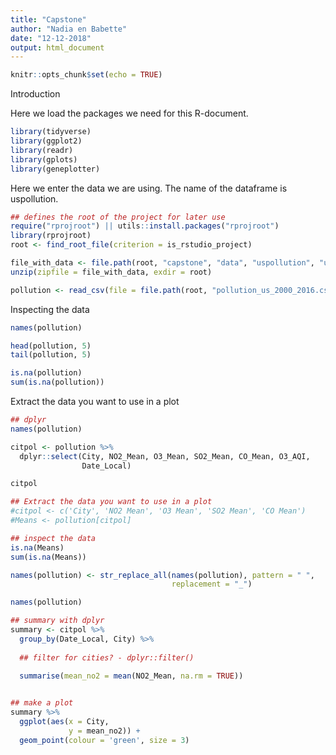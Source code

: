 ```yaml
---
title: "Capstone"
author: "Nadia en Babette"
date: "12-12-2018"
output: html_document
---
```


```r
knitr::opts_chunk$set(echo = TRUE)
```

Introduction

Here we load the packages we need for this R-document. 
```r
library(tidyverse)
library(ggplot2)
library(readr)
library(gplots)
library(geneplotter)
```

Here we enter the data we are using. The name of the dataframe is uspollution.

```r
## defines the root of the project for later use
require("rprojroot") || utils::install.packages("rprojroot")
library(rprojroot)
root <- find_root_file(criterion = is_rstudio_project)
```

```r
file_with_data <- file.path(root, "capstone", "data", "uspollution", "uspollution.zip")
unzip(zipfile = file_with_data, exdir = root)

pollution <- read_csv(file = file.path(root, "pollution_us_2000_2016.csv"))

```

Inspecting the data 
```r
names(pollution)

head(pollution, 5)
tail(pollution, 5)

is.na(pollution)
sum(is.na(pollution))
```

Extract the data you want to use in a plot
```r
## dplyr
names(pollution)

citpol <- pollution %>%
  dplyr::select(City, NO2_Mean, O3_Mean, SO2_Mean, CO_Mean, O3_AQI, 
                Date_Local)

citpol

## Extract the data you want to use in a plot
#citpol <- c('City', 'NO2 Mean', 'O3 Mean', 'SO2 Mean', 'CO Mean')
#Means <- pollution[citpol]

## inspect the data
is.na(Means)
sum(is.na(Means))

names(pollution) <- str_replace_all(names(pollution), pattern = " ",
                                    replacement = "_")

names(pollution)

## summary with dplyr
summary <- citpol %>%
  group_by(Date_Local, City) %>%
  
  ## filter for cities? - dplyr::filter()
  
  summarise(mean_no2 = mean(NO2_Mean, na.rm = TRUE))


## make a plot
summary %>% 
  ggplot(aes(x = City,
             y = mean_no2)) +
  geom_point(colour = 'green', size = 3)
```





























